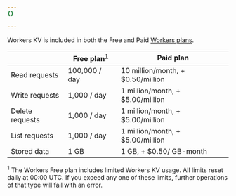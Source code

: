 ```yaml
---
{}

---
```



Workers KV is included in both the Free and Paid [Workers plans](/workers/platform/pricing/).

|                 | Free plan<sup>1</sup> | Paid plan                         |
| --------------- | --------------------- | --------------------------------- |
| Read requests   | 100,000 / day         | 10 million/month, + $0.50/million |
| Write requests  | 1,000 / day           | 1 million/month, + $5.00/million  |
| Delete requests | 1,000 / day           | 1 million/month, + $5.00/million  |
| List requests   | 1,000 / day           | 1 million/month, + $5.00/million  |
| Stored data     | 1 GB                  | 1 GB, + $0.50/ GB-month           |

<sup>1</sup> The Workers Free plan includes limited Workers KV usage. All limits reset daily at 00:00 UTC. If you exceed any one of these limits, further operations of that type will fail with an error.